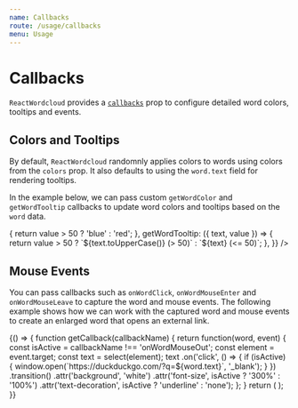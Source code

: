 ```yaml
---
name: Callbacks
route: /usage/callbacks
menu: Usage
---
```




# Callbacks

`ReactWordcloud` provides a [`callbacks`](../props#callbacks) prop to configure detailed word colors, tooltips and events.

## Colors and Tooltips

By default, `ReactWordcloud` randomnly applies colors to words using colors from the `colors` prop. It also defaults to using the `word.text` field for rendering tooltips.

In the example below, we can pass custom `getWordColor` and `getWordTooltip` callbacks to update word colors and tooltips based on the `word` data.

<Playground>
  <ReactWordcloud
    words={words}
    callbacks={{
      getWordColor: ({ value }) => {
        return value > 50 ? 'blue' : 'red';
      },
      getWordTooltip: ({ text, value }) => {
        return value > 50 ? `${text.toUpperCase()} (> 50)` : `${text} (<= 50)`;
      },
    }}
  />
</Playground>

## Mouse Events

You can pass callbacks such as `onWordClick`, `onWordMouseEnter` and `onWordMouseLeave` to capture the word and mouse events. The following example shows how we can work with the captured word and mouse events to create an enlarged word that opens an external link.

<Playground>
  {() => {
    function getCallback(callbackName) {
      return function(word, event) {
        const isActive = callbackName !== 'onWordMouseOut';
        const element = event.target;
        const text = select(element);
        text
          .on('click', () => {
            if (isActive) {
              window.open(`https://duckduckgo.com/?q=${word.text}`, '_blank');
            }
          })
          .transition()
          .attr('background', 'white')
          .attr('font-size', isActive ? '300%' : '100%')
          .attr('text-decoration', isActive ? 'underline' : 'none');
      };
    }
    return (
      <ReactWordcloud
        callbacks={{
          onWordClick: getCallback('onWordClick'),
          onWordMouseOut: getCallback('onWordMouseOut'),
          onWordMouseOver: getCallback('onWordMouseOver'),
        }}
        words={words}
      />
    );
  }}
</Playground>

